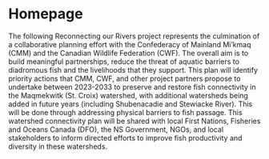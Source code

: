 
# Homepage {-}

The following Reconnecting our Rivers project represents the culmination of a collaborative planning effort with the Confederacy of Mainland Mi’kmaq (CMM) and the Canadian Wildlife Federation (CWF). The overall aim is to build meaningful partnerships, reduce the threat of aquatic barriers to diadromous fish and the livelihoods that they support. This plan will identify priority actions that CMM, CWF, and other project partners propose to undertake between 2023-2033 to preserve and restore fish connectivity in the Maqmekwitk (St. Croix) watershed, with additional watersheds being added in future years (including Shubenacadie and Stewiacke River). This will be done through addressing physical barriers to fish passage. This watershed connectivity plan will be shared with local First Nations, Fisheries and Oceans Canada (DFO), the NS Government, NGOs, and local stakeholders to inform directed efforts to improve fish productivity and diversity in these watersheds.